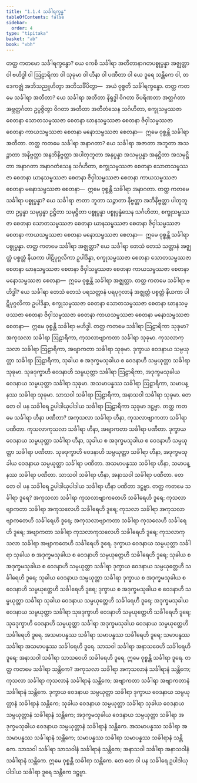 ```yaml
---
title: "1.1.4 သင်္ခါရက္ခန္ဓ"
tableOfContents: false
sidebar:
  order: 4
type: "tipitaka"
basket: "ab"
book: "vbh"
---
```



<DynamicBreadcrumb />

<Division number="20" book="vbh">

<Paragraph number="35" book="vbh">
တတ္ထ ကတမော သင်္ခါရက္ခန္ဓော? ယေ ကေစိ သင်္ခါရာ အတီတာနာဂတပစ္စုပ္ပန္နာ အဇ္ဈတ္တာ ဝါ ဗဟိဒ္ဓါ ဝါ ဩဠာရိကာ ဝါ သုခုမာ ဝါ ဟီနာ ဝါ ပဏီတာ ဝါ ယေ ဒူရေ သန္တိကေ ဝါ, တဒေကဇ္ဈံ အဘိသညူဟိတွာ အဘိသင်္ခိပိတွာ—  အယံ ဝုစ္စတိ သင်္ခါရက္ခန္ဓော.
</Paragraph>

</Division>
<Division number="21" book="vbh">

<Paragraph number="36" book="vbh">
တတ္ထ ကတမေ သင်္ခါရာ အတီတာ? ယေ သင်္ခါရာ အတီတာ နိရုဒ္ဓါ ဝိဂတာ ဝိပရိဏတာ အတ္ထင်္ဂတာ အဗ္ဘတ္ထင်္ဂတာ ဥပ္ပဇ္ဇိတွာ ဝိဂတာ အတီတာ အတီတံသေန သင်္ဂဟိတာ, စက္ခုသမ္ဖဿဇာ စေတနာ သောတသမ္ဖဿဇာ စေတနာ ဃာနသမ္ဖဿဇာ စေတနာ ဇိဝှါသမ္ဖဿဇာ စေတနာ ကာယသမ္ဖဿဇာ စေတနာ မနောသမ္ဖဿဇာ စေတနာ—  ဣမေ ဝုစ္စန္တိ သင်္ခါရာ အတီတာ.
</Paragraph>

<Paragraph number="37" book="vbh">
တတ္ထ ကတမေ သင်္ခါရာ အနာဂတာ? ယေ သင်္ခါရာ အဇာတာ အဘူတာ အသဉ္ဇာတာ အနိဗ္ဗတ္တာ အနဘိနိဗ္ဗတ္တာ အပါတုဘူတာ အနုပ္ပန္နာ အသမုပ္ပန္နာ အနုဋ္ဌိတာ အသမုဋ္ဌိတာ အနာဂတာ အနာဂတံသေန သင်္ဂဟိတာ, စက္ခုသမ္ဖဿဇာ စေတနာ သောတသမ္ဖဿဇာ စေတနာ ဃာနသမ္ဖဿဇာ စေတနာ ဇိဝှါသမ္ဖဿဇာ စေတနာ ကာယသမ္ဖဿဇာ စေတနာ မနောသမ္ဖဿဇာ စေတနာ—  ဣမေ ဝုစ္စန္တိ သင်္ခါရာ အနာဂတာ.
</Paragraph>

<Paragraph number="38" book="vbh">
တတ္ထ ကတမေ သင်္ခါရာ ပစ္စုပ္ပန္နာ? ယေ သင်္ခါရာ ဇာတာ ဘူတာ သဉ္ဇာတာ နိဗ္ဗတ္တာ အဘိနိဗ္ဗတ္တာ ပါတုဘူတာ ဥပ္ပန္နာ သမုပ္ပန္နာ ဥဋ္ဌိတာ သမုဋ္ဌိတာ ပစ္စုပ္ပန္နာ ပစ္စုပ္ပန္နံသေန သင်္ဂဟိတာ, စက္ခုသမ္ဖဿဇာ စေတနာ သောတသမ္ဖဿဇာ စေတနာ ဃာနသမ္ဖဿဇာ စေတနာ ဇိဝှါသမ္ဖဿဇာ စေတနာ ကာယသမ္ဖဿဇာ စေတနာ မနောသမ္ဖဿဇာ စေတနာ—  ဣမေ ဝုစ္စန္တိ သင်္ခါရာ ပစ္စုပ္ပန္နာ.
</Paragraph>

</Division>
<Division number="22" book="vbh">

<Paragraph number="39" book="vbh">
တတ္ထ ကတမေ သင်္ခါရာ အဇ္ဈတ္တာ? ယေ သင်္ခါရာ တေသံ တေသံ သတ္တာနံ အဇ္ဈတ္တံ ပစ္စတ္တံ နိယကာ ပါဋိပုဂ္ဂလိကာ ဥပါဒိန္နာ, စက္ခုသမ္ဖဿဇာ စေတနာ သောတသမ္ဖဿဇာ စေတနာ ဃာနသမ္ဖဿဇာ စေတနာ ဇိဝှါသမ္ဖဿဇာ စေတနာ ကာယသမ္ဖဿဇာ စေတနာ မနောသမ္ဖဿဇာ စေတနာ—  ဣမေ ဝုစ္စန္တိ သင်္ခါရာ အဇ္ဈတ္တာ.
</Paragraph>

<Paragraph number="40" book="vbh">
တတ္ထ ကတမေ သင်္ခါရာ ဗဟိဒ္ဓါ? ယေ သင်္ခါရာ တေသံ တေသံ ပရသတ္တာနံ ပရပုဂ္ဂလာနံ အဇ္ဈတ္တံ ပစ္စတ္တံ နိယကာ ပါဋိပုဂ္ဂလိကာ ဥပါဒိန္နာ, စက္ခုသမ္ဖဿဇာ စေတနာ သောတသမ္ဖဿဇာ စေတနာ ဃာနသမ္ဖဿဇာ စေတနာ ဇိဝှါသမ္ဖဿဇာ စေတနာ ကာယသမ္ဖဿဇာ စေတနာ မနောသမ္ဖဿဇာ စေတနာ—  ဣမေ ဝုစ္စန္တိ သင်္ခါရာ ဗဟိဒ္ဓါ.
</Paragraph>

</Division>
<Division number="23" book="vbh">

<Paragraph number="41" book="vbh">
တတ္ထ ကတမေ သင်္ခါရာ ဩဠာရိကာ သုခုမာ? အကုသလာ သင်္ခါရာ ဩဠာရိကာ, ကုသလာဗျာကတာ သင်္ခါရာ သုခုမာ. ကုသလာကုသလာ သင်္ခါရာ ဩဠာရိကာ, အဗျာကတာ သင်္ခါရာ သုခုမာ. ဒုက္ခာယ ဝေဒနာယ သမ္ပယုတ္တာ သင်္ခါရာ ဩဠာရိကာ, သုခါယ စ အဒုက္ခမသုခါယ စ ဝေဒနာဟိ သမ္ပယုတ္တာ သင်္ခါရာ သုခုမာ. သုခဒုက္ခာဟိ ဝေဒနာဟိ သမ္ပယုတ္တာ သင်္ခါရာ ဩဠာရိကာ, အဒုက္ခမသုခါယ ဝေဒနာယ သမ္ပယုတ္တာ သင်္ခါရာ သုခုမာ. အသမာပန္နဿ သင်္ခါရာ ဩဠာရိကာ, သမာပန္နဿ သင်္ခါရာ သုခုမာ. သာသဝါ သင်္ခါရာ ဩဠာရိကာ, အနာသဝါ သင်္ခါရာ သုခုမာ. တေ တေ ဝါ ပန သင်္ခါရေ ဥပါဒါယုပါဒါယ သင်္ခါရာ ဩဠာရိကာ သုခုမာ ဒဋ္ဌဗ္ဗာ.
</Paragraph>

</Division>
<Division number="24" book="vbh">

<Paragraph number="42" book="vbh">
တတ္ထ ကတမေ သင်္ခါရာ ဟီနာ ပဏီတာ? အကုသလာ သင်္ခါရာ ဟီနာ, ကုသလာဗျာကတာ သင်္ခါရာ ပဏီတာ. ကုသလာကုသလာ သင်္ခါရာ ဟီနာ, အဗျာကတာ သင်္ခါရာ ပဏီတာ. ဒုက္ခာယ ဝေဒနာယ သမ္ပယုတ္တာ သင်္ခါရာ ဟီနာ, သုခါယ စ အဒုက္ခမသုခါယ စ ဝေဒနာဟိ သမ္ပယုတ္တာ သင်္ခါရာ ပဏီတာ. သုခဒုက္ခာဟိ ဝေဒနာဟိ သမ္ပယုတ္တာ သင်္ခါရာ ဟီနာ, အဒုက္ခမသုခါယ ဝေဒနာယ သမ္ပယုတ္တာ သင်္ခါရာ ပဏီတာ. အသမာပန္နဿ သင်္ခါရာ ဟီနာ, သမာပန္နဿ သင်္ခါရာ ပဏီတာ. သာသဝါ သင်္ခါရာ ဟီနာ, အနာသဝါ သင်္ခါရာ ပဏီတာ. တေ တေ ဝါ ပန သင်္ခါရေ ဥပါဒါယုပါဒါယ သင်္ခါရာ ဟီနာ ပဏီတာ ဒဋ္ဌဗ္ဗာ.
</Paragraph>

</Division>
<Division number="25" book="vbh">

<Paragraph number="43" book="vbh">
တတ္ထ ကတမေ သင်္ခါရာ ဒူရေ? အကုသလာ သင်္ခါရာ ကုသလာဗျာကတေဟိ သင်္ခါရေဟိ ဒူရေ; ကုသလာဗျာကတာ သင်္ခါရာ အကုသလေဟိ သင်္ခါရေဟိ ဒူရေ; ကုသလာ သင်္ခါရာ အကုသလာဗျာကတေဟိ သင်္ခါရေဟိ ဒူရေ; အကုသလာဗျာကတာ သင်္ခါရာ ကုသလေဟိ သင်္ခါရေဟိ ဒူရေ; အဗျာကတာ သင်္ခါရာ ကုသလာကုသလေဟိ သင်္ခါရေဟိ ဒူရေ; ကုသလာကုသလာ သင်္ခါရာ အဗျာကတေဟိ သင်္ခါရေဟိ ဒူရေ. ဒုက္ခာယ ဝေဒနာယ သမ္ပယုတ္တာ သင်္ခါရာ သုခါယ စ အဒုက္ခမသုခါယ စ ဝေဒနာဟိ သမ္ပယုတ္တေဟိ သင်္ခါရေဟိ ဒူရေ; သုခါယ စ အဒုက္ခမသုခါယ စ ဝေဒနာဟိ သမ္ပယုတ္တာ သင်္ခါရာ ဒုက္ခာယ ဝေဒနာယ သမ္ပယုတ္တေဟိ သင်္ခါရေဟိ ဒူရေ; သုခါယ ဝေဒနာယ သမ္ပယုတ္တာ သင်္ခါရာ ဒုက္ခာယ စ အဒုက္ခမသုခါယ စ ဝေဒနာဟိ သမ္ပယုတ္တေဟိ သင်္ခါရေဟိ ဒူရေ; ဒုက္ခာယ စ အဒုက္ခမသုခါယ စ ဝေဒနာဟိ သမ္ပယုတ္တာ သင်္ခါရာ သုခါယ ဝေဒနာယ သမ္ပယုတ္တေဟိ သင်္ခါရေဟိ ဒူရေ; အဒုက္ခမသုခါယ ဝေဒနာယ သမ္ပယုတ္တာ သင်္ခါရာ သုခဒုက္ခာဟိ ဝေဒနာဟိ သမ္ပယုတ္တေဟိ သင်္ခါရေဟိ ဒူရေ; သုခဒုက္ခာဟိ ဝေဒနာဟိ သမ္ပယုတ္တာ သင်္ခါရာ အဒုက္ခမသုခါယ ဝေဒနာယ သမ္ပယုတ္တေဟိ သင်္ခါရေဟိ ဒူရေ. အသမာပန္နဿ သင်္ခါရာ သမာပန္နဿ သင်္ခါရေဟိ ဒူရေ; သမာပန္နဿ သင်္ခါရာ အသမာပန္နဿ သင်္ခါရေဟိ ဒူရေ. သာသဝါ သင်္ခါရာ အနာသဝေဟိ သင်္ခါရေဟိ ဒူရေ; အနာသဝါ သင်္ခါရာ သာသဝေဟိ သင်္ခါရေဟိ ဒူရေ. ဣမေ ဝုစ္စန္တိ သင်္ခါရာ ဒူရေ.
</Paragraph>

<Paragraph number="44" book="vbh">
တတ္ထ ကတမေ သင်္ခါရာ သန္တိကေ? အကုသလာ သင်္ခါရာ အကုသလာနံ သင်္ခါရာနံ သန္တိကေ; ကုသလာ သင်္ခါရာ ကုသလာနံ သင်္ခါရာနံ သန္တိကေ; အဗျာကတာ သင်္ခါရာ အဗျာကတာနံ သင်္ခါရာနံ သန္တိကေ. ဒုက္ခာယ ဝေဒနာယ သမ္ပယုတ္တာ သင်္ခါရာ ဒုက္ခာယ ဝေဒနာယ သမ္ပယုတ္တာနံ သင်္ခါရာနံ သန္တိကေ; သုခါယ ဝေဒနာယ သမ္ပယုတ္တာ သင်္ခါရာ သုခါယ ဝေဒနာယ သမ္ပယုတ္တာနံ သင်္ခါရာနံ သန္တိကေ; အဒုက္ခမသုခါယ ဝေဒနာယ သမ္ပယုတ္တာ သင်္ခါရာ အဒုက္ခမသုခါယ ဝေဒနာယ သမ္ပယုတ္တာနံ သင်္ခါရာနံ သန္တိကေ. အသမာပန္နဿ သင်္ခါရာ အသမာပန္နဿ သင်္ခါရာနံ သန္တိကေ; သမာပန္နဿ သင်္ခါရာ သမာပန္နဿ သင်္ခါရာနံ သန္တိကေ. သာသဝါ သင်္ခါရာ သာသဝါနံ သင်္ခါရာနံ သန္တိကေ; အနာသဝါ သင်္ခါရာ အနာသဝါနံ သင်္ခါရာနံ သန္တိကေ. ဣမေ ဝုစ္စန္တိ သင်္ခါရာ သန္တိကေ. တေ တေ ဝါ ပန သင်္ခါရေ ဥပါဒါယုပါဒါယ သင်္ခါရာ ဒူရေ သန္တိကေ ဒဋ္ဌဗ္ဗာ.
</Paragraph>
</Division>